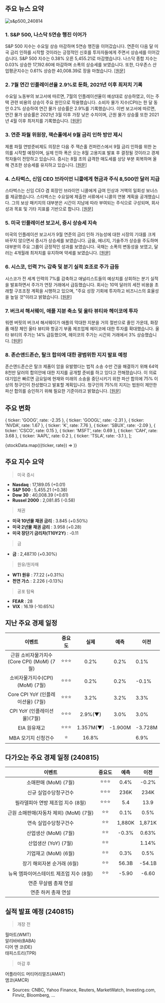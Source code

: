 ## 주요 뉴스 요약

![s&p500_240814](/map/240814.png)

### 1. **S&P 500, 나스닥 5연승 행진 이어가**

S&P 500 지수는 수요일 상승 마감하며 5연승 행진을 이어갔습니다. 연준이 다음 달 미국 금리 인하를 시작할 것이라는 긍정적인 신호를 투자자들에게 주면서 상승세를 이어갔습니다. S&P 500 지수는 0.38% 오른 5,455.21로 마감했습니다. 나스닥 종합 지수는 0.03% 상승한 17,192.60에 마감하며 소폭의 상승세를 보였습니다. 또한, 다우존스 산업평균지수는 0.61% 상승한 40,008.39로 장을 마쳤습니다. [[원문]](https://www.reuters.com/markets/us/futures-tread-water-ahead-key-inflation-report-2024-08-14/)

### 2. **7월 연간 인플레이션율 2.9%로 둔화, 2021년 이후 최저치 기록**

수요일 노동부의 보고서에 따르면, 7월의 인플레이션율이 예상대로 상승하였고, 이는 주택 관련 비용의 상승이 주요 원인으로 작용했습니다. 소비자 물가 지수(CPI)는 한 달 동안 0.2% 상승하여 연간 물가 상승률은 2.9%를 기록했습니다. 이번 보고서에 따르면, 연간 물가 상승률은 2021년 3월 이후 가장 낮은 수치이며, 근원 물가 상승률 또한 2021년 4월 이후 최저치를 기록했습니다. [[원문]](https://www.cnbc.com/2024/08/14/july-consumer-price-index.html)

### 3. **연준 파월 위원장, 잭슨홀에서 9월 금리 인하 방안 제시**

제롬 파월 연방준비제도 의장은 다음 주 잭슨홀 컨퍼런스에서 9월 금리 인하를 위한 논의를 시작할 예정이며, 실제 인하 폭은 오는 8월 고용지표 발표 후 결정될 것이라고 경제학자들이 전망하고 있습니다. 증시는 8월 초의 급격한 매도세를 상당 부분 회복하며 올해 견조한 상승세를 유지하고 있습니다. [[원문]](https://www.marketwatch.com/story/powell-to-set-table-for-september-rate-cut-at-jackson-hole-but-jobs-data-will-set-the-size-bf682be5)

### 4. **스타벅스, 신임 CEO 브라이언 니콜에게 현금과 주식 8,500만 달러 지급**

스타벅스는 신임 CEO 겸 회장인 브라이언 니콜에게 급여 인상과 거액의 일회성 보너스를 제공했습니다. 스타벅스는 수요일에 제출한 서류에서 니콜의 연봉 계획을 공개했습니다. 그의 보상 패키지의 대부분은 시간이 지남에 따라 부여되는 주식으로 구성되며, 회사 성과 목표 및 기타 지표를 기반으로 합니다. [[원문]](https://www.cnbc.com/2024/08/14/starbucks-new-ceo-brian-niccol-compensation-chipotle.html)

### 5. **미국 인플레이션 보고서, 증시 상승세 지속**

미국의 인플레이션 보고서가 9월 연준의 금리 인하 가능성에 대한 시장의 기대를 크게 바꾸지 않으면서 증시가 상승세를 보였습니다. 금융, 에너지, 기술주가 상승을 주도하며 대부분의 주요 그룹이 긍정적인 성과를 보였습니다. 국채는 소폭의 변동성을 보였고, 달러는 4개월래 최저치를 유지하며 약세를 보였습니다. [[원문]](https://www.bloomberg.com/news/articles/2024-08-13/stock-market-today-dow-s-p-live-updates?embedded-checkout=true)

### 6. **시스코, 인력 7% 감축 및 분기 실적 호조로 주가 급등**

시스코가 전 세계 인력의 7%를 감축하고 애널리스트들의 예상치를 상회하는 분기 실적을 발표하면서 주가가 연장 거래에서 급등했습니다. 회사는 10억 달러의 세전 비용을 초래할 구조조정 계획을 시행하고 있으며, "주요 성장 기회에 투자하고 비즈니스의 효율성을 높일 것"이라고 밝혔습니다. [[원문]](https://www.cnbc.com/2024/08/14/cisco-csco-earnings-report-q4-2024.html)

### 7. **버크셔 해서웨이, 애플 지분 축소 및 울타 뷰티와 헤이코에 투자**

워렌 버핏의 버크셔 해서웨이가 애플의 막대한 지분을 거의 절반으로 줄인 가운데, 화장품 매장 체인 울타 뷰티와 항공기 부품 제조업체 헤이코에 대한 투자를 확대했습니다. 울타 뷰티의 주가는 14% 급등했으며, 헤이코의 주가는 시간외 거래에서 3% 상승했습니다. [[원문]](https://www.reuters.com/business/finance/berkshire-reveals-stakes-ulta-beauty-heico-it-retreats-apple-2024-08-14/)

### 8. **존슨앤드존슨, 탈크 합의에 대한 광범위한 지지 발표 예정**

존슨앤드존슨은 탈크 제품이 암을 유발했다는 법적 소송 수만 건을 해결하기 위해 64억 8천만 달러의 합의안에 대한 지지를 공개할 준비를 하고 있다고 전해졌습니다. 이 의료 대기업은 빠르면 금요일에 현재와 미래의 소송을 중단시키기 위한 파산 합의에 75% 이상의 청구인이 찬성했다고 발표할 계획입니다. 청구인의 75%의 지지는 법원이 제안한 파산 합의를 승인하기 위해 필요한 기준이라고 밝혔습니다. [[원문]](https://www.reuters.com/legal/jj-near-disclosing-support-talc-settlement-sources-say-2024-08-14/)

## 주요 변화

  { ticker: 'GOOG', rate: -2.35 },
  { ticker: 'GOOGL', rate: -2.31 },
  { ticker: 'NVDA', rate: 1.67 },
  { ticker: 'K', rate: 7.76 },
  { ticker: 'SBUX', rate: -2.09 },
  { ticker: 'CSCO', rate: 0.15 },
  { ticker: 'MSFT', rate: 0.69 },
  { ticker: 'CAH', rate: 3.68 },
  { ticker: 'AAPL', rate: 0.2 },
  { ticker: 'TSLA', rate: -3.1 },
];

{stockData.map(({ticker, rate}) => <StockCardMini ticker={ticker} rate={rate}></StockCardMini>)}

## 주요 지수 요약

> 미국 증시

- **Nasdaq** : 17,189.05 (+0.01)
- **S&P 500** : 5,455.21 (+0.38)
- **Dow 30** : 40,008.39 (+0.61)
- **Russel 2000** : 2,081.85 (-0.58)

> 채권

- **미국 10년물 채권 금리** : 3.845 (+0.50%)
- **미국 2년물 채권 금리** : 3.958 (+0.28)
- **미국 장단기 금리차(T10Y2Y)** : -0.11

> 금

- **금** : 2,487.10 (+0.30%)

> 원유/원자재

- **WTI 원유** : 77.22 (+0.31%)
- **천연 가스** : 2.226 (-0.13%)

> 공포 탐욕

- **FEAR** : 28
- **VIX** : 16.19 (-10.65%)

## 지난 주요 경제 일정

|                  이벤트                   | 중요도 |   실제    |  예측   | 이전    |
| :---------------------------------------: | :----: | :-------: | :-----: | ------- |
| 근원 소비자물가지수(Core CPI) (MoM) (7월) | ⭐⭐⭐ |   0.2%    |  0.2%   | 0.1%    |
|      소비자물가지수(CPI) (MoM) (7월)      | ⭐⭐⭐ |   0.2%    |  0.2%   | -0.1%   |
|     Core CPI YoY (인플레이션율) (7월)     | ⭐⭐⭐ |   3.2%    |  3.2%   | 3.3%    |
|        CPI YoY (인플레이션율)(7월)        | ⭐⭐⭐ |  2.9%(▼)  |  3.0%   | 3.0%    |
|               EIA 원유재고                | ⭐⭐⭐ | 1.357M(▼) | -1.900M | -3.728M |
|            MBA 모기지 신청건수            |   ⭐   |   16.8%   |         | 6.9%    |

## 다가오는 주요 경제 일정 (240815)

|                 이벤트                  | 중요도 |  예측  |  이전  |
| :-------------------------------------: | :----: | :----: | :----: |
|          소매판매 (MoM) (7월)           | ⭐⭐⭐ |  0.4%  | -0.2%  |
|          신규 실업수당청구건수          | ⭐⭐⭐ |  236K  |  234K  |
|    필라델피아 연방 제조업 지수 (8월)    | ⭐⭐⭐ |  5.4   |  13.9  |
| 근원 소매판매(자동차 제외) (MoM) (7월)  |  ⭐⭐  |  0.1%  |  0.5%  |
|          연속 실업수당청구건수          |  ⭐⭐  | 1,880K | 1,871K |
|          산업생산 (MoM) (7월)           |  ⭐⭐  | -0.3%  | 0.63%  |
|          산업생산 (YoY) (7월)           |  ⭐⭐  |        | 1.14%  |
|          기업재고 (MoM) (6월)           |  ⭐⭐  |  0.3%  |  0.5%  |
|       장기 해외자본 순거래 (6월)        |  ⭐⭐  | 56.3B  | -54.1B |
| 뉴욕 엠파이어스테이트 제조업 지수 (8월) |  ⭐⭐  | -5.90  | -6.60  |
|          연준 무살렘 총재 연설          |        |        |        |
|           연준 하커 총재 연설           |        |        |        |

## 실적 발표 예정 (240815)

> 개장 전

월마트(WMT)  
알리바바(BABA)  
디어 앤 코(DE)  
태피스트리(TPR)

> 마감 후

어플라이드 머티어리얼즈(AMAT)  
앰코(AMCR)

- Sources: CNBC, Yahoo Finance, Reuters, MarketWatch, Investing.com, Finviz, Bloomberg, ...
